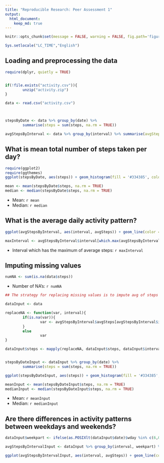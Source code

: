 ```yaml
---
title: "Reproducible Research: Peer Assessment 1"
output: 
  html_document:
    keep_md: true
---
```



```r

knitr::opts_chunk$set(message = FALSE, warning = FALSE, fig.path='figure/')

Sys.setlocale("LC_TIME","English")

```


## Loading and preprocessing the data

```r
require(dplyr, quietly = TRUE)


if(!file.exists("activity.csv")){
        unzip("activity.zip")
}

data <- read.csv("activity.csv")



stepsByDate <- data %>% group_by(date) %>% 
        summarise(steps = sum(steps, na.rm = TRUE))

avgStepsByInterval <- data %>% group_by(interval) %>% summarise(avgSteps = mean(steps, na.rm = TRUE))


```


## What is mean total number of steps taken per day?
```r
require(ggplot2)
require(ggthemes)
ggplot(stepsByDate, aes(steps)) + geom_histogram(fill = '#334385', color = 'black', binwidth = 500) + theme_economist() + labs(title = 'Histogram over Steps') + theme(plot.title = element_text(hjust = 0.5))

mean <- mean(stepsByDate$steps, na.rm = TRUE)
median <- median(stepsByDate$steps, na.rm = TRUE)

```
- Mean: `r mean`
- Median: `r median`


## What is the average daily activity pattern?
```r
ggplot(avgStepsByInterval, aes(interval, avgSteps)) + geom_line(color ='#33877D') + theme_economist() + ylab('Average Steps')

maxInterval <- avgStepsByInterval$interval[which.max(avgStepsByInterval$avgSteps)]

```
- Interval which has the maximum of average steps: `r maxInterval`


## Imputing missing values
```r

numNA <- sum(is.na(data$steps))

```

- Number of NA's: `r numNA`

```r
## The strategy for replacing missing values is to impute avg of steps by respective interval into where missing value is

dataInput <- data

replaceNA <- function(var, interval){
        if(is.na(var)){
                var <- avgStepsByInterval$avgSteps[avgStepsByInterval$interval == interval]
        }
        else
                var
}

dataInput$steps <- mapply(replaceNA, dataInput$steps, dataInput$interval)


stepsByDateInput <- dataInput %>% group_by(date) %>% 
        summarise(steps = sum(steps, na.rm = TRUE))

ggplot(stepsByDateInput, aes(steps)) + geom_histogram(fill = '#334385', color = 'black', binwidth = 500) + theme_economist() + labs(title = 'Histogram over Steps (after imputation)') + theme(plot.title = element_text(hjust = 0.5))

meanInput <- mean(stepsByDateInput$steps, na.rm = TRUE)
medianInput <- median(stepsByDateInput$steps, na.rm = TRUE)

```
- Mean: `r meanInput`
- Median: `r medianInput`



## Are there differences in activity patterns between weekdays and weekends?

``` r
dataInput$weekpart <- ifelse(as.POSIXlt(dataInput$date)$wday %in% c(6,0), 'weekend', 'weekday') %>% as.factor()

avgStepsByIntervalInput <- dataInput %>% group_by(interval, weekpart) %>% summarise(avgSteps = mean(steps, na.rm = TRUE))

ggplot(avgStepsByIntervalInput, aes(interval, avgSteps)) + geom_line(color ='#33877D') + theme_economist() + facet_wrap(~weekpart, nrow = 2) + ylab('Average Steps')

```